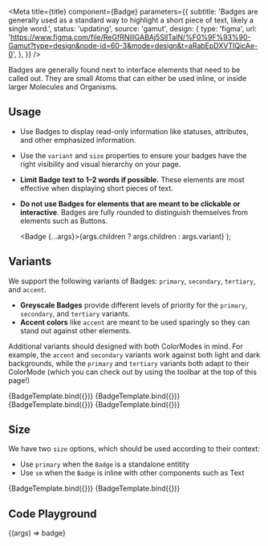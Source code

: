 
<Meta
  title={title}
  component={Badge}
  parameters={{
    subtitle:
      'Badges are generally used as a standard way to highlight a short piece of text, likely a single word.',
    status: 'updating',
    source: 'gamut',
    design: {
      type: 'figma',
      url:
        'https://www.figma.com/file/ReGfRNillGABAj5SlITalN/%F0%9F%93%90-Gamut?type=design&node-id=60-3&mode=design&t=aRabEpDXVTIQicAe-0',
    },
  }}
/>

Badges are generally found next to interface elements that need to be called out. They are small Atoms that can either be used inline, or inside larger Molecules and Organisms.

## Usage

- Use Badges to display read-only information like statuses, attributes, and other emphasized information.
- Use the `variant` and `size` properties to ensure your badges have the right visibility and visual hierarchy on your page.
- **Limit Badge text to 1–2 words if possible.** These elements are most effective when displaying short pieces of text.
- **Do not use Badges for elements that are meant to be clickable or interactive**. Badges are fully rounded to distinguish themselves from elements such as <LinkTo kind='Atoms/Button'>Buttons</LinkTo>.

  <Badge {...args}>{args.children ? args.children : args.variant}</Badge>
);

## Variants

We support the following variants of Badges: `primary`, `secondary`, `tertiary`, and `accent`.

- **Greyscale Badges** provide different levels of priority for the `primary`, `secondary`, and `tertiary` variants.
- **Accent colors** like `accent` are meant to be used sparingly so they can stand out against other elements.

Additional variants should designed with both <LinkTo kind='Foundations/ColorMode'>ColorModes</LinkTo> in mind. For example, the `accent` and `secondary` variants work against both light and dark backgrounds, while the `primary` and `tertiary` variants both adapt to their ColorMode (which you can check out by using the toolbar at the top of this page!)

<Canvas>
  <Story name="primary" args={{ children: 'primary' }}>
    {BadgeTemplate.bind({})}
  </Story>
  <Story name="secondary" args={{ variant: 'secondary' }}>
    {BadgeTemplate.bind({})}
  </Story>
  <Story name="tertiary" args={{ variant: 'tertiary' }}>
    {BadgeTemplate.bind({})}
  </Story>
  <Story name="accent" args={{ variant: 'accent' }}>
    {BadgeTemplate.bind({})}
  </Story>
</Canvas>

## Size

We have two `size` options, which should be used according to their context:

- Use `primary` when the `Badge` is a standalone entitity
- Use `sm` when the `Badge` is inline with other components such as <LinkTo kind='Typography/Text'>Text</LinkTo>

<Canvas>
  <Story name="default size" args={{ children: 'default size' }}>
    {BadgeTemplate.bind({})}
  </Story>
  <Story
    name="small"
    args={{ children: 'sm size', size: 'sm', variant: 'tertiary' }}
  >
    {BadgeTemplate.bind({})}
  </Story>
</Canvas>

## Code Playground

<Canvas>
  <Story name="Badge">{(args) => <Badge {...args}>badge</Badge>}</Story>
</Canvas>

<PropsTable story="Badge" />
